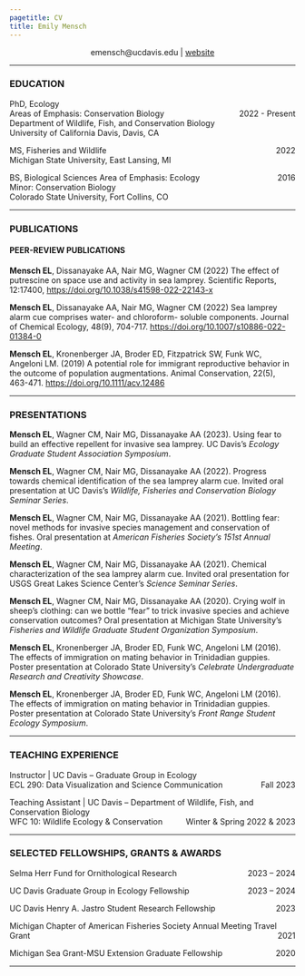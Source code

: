 ```yaml
---
pagetitle: CV
title: Emily Mensch
---
```


<style type="text/css">
h1.title, h2.subtitle, h3.subtitle {
  text-align: center;
}
</style>

<center> <i class="fa fa-envelope-square" aria-hidden="true"></i> emensch@ucdavis.edu | [<i class="fa fa-globe" aria-hidden="true"></i> website](https://emily-mensch.github.io/)</center>

***

### EDUCATION 

PhD, Ecology  
Areas of Emphasis: Conservation Biology  <span style="float:right;">2022 - Present</span>  
Department of Wildlife, Fish, and Conservation Biology  
University of California Davis, Davis, CA

MS, Fisheries and Wildlife                        <span style="float:right;">2022</span>  
Michigan State University, East Lansing, MI   


BS, Biological Sciences		             	   	           <span style="float:right;">2016</span>
Area of Emphasis: Ecology  
Minor: Conservation Biology  
Colorado State University, Fort Collins, CO  

***

### PUBLICATIONS

#### PEER-REVIEW PUBLICATIONS  

**Mensch EL**, Dissanayake AA, Nair MG, Wagner CM (2022) The effect of putrescine on space use and activity in sea lamprey. Scientific Reports, 12:17400, [https://doi.org/10.1038/s41598-022-22143-x](https://doi.org/10.1038/s41598-022-22143-x)

**Mensch EL**, Dissanayake AA, Nair MG, Wagner CM (2022) Sea lamprey alarm cue comprises water- and chloroform- soluble components. Journal of Chemical Ecology, 48(9), 704-717. [https://doi.org/10.1007/s10886-022-01384-0](https://doi.org/10.1007/s10886-022-01384-0) 

**Mensch EL**, Kronenberger JA, Broder ED, Fitzpatrick SW, Funk WC, Angeloni LM. (2019) A potential role for immigrant reproductive behavior in the outcome of population augmentations. Animal Conservation, 22(5), 463-471. [https://doi.org/10.1111/acv.12486](https://doi.org/10.1111/acv.12486)

<!---
#### UNDER REVIEW   

#### IN PREPARATION 

--->

***

### PRESENTATIONS  
**Mensch EL**, Wagner CM, Nair MG, Dissanayake AA (2023). Using fear to build an effective repellent for invasive sea lamprey. UC Davis’s *Ecology Graduate Student Association Symposium*.

**Mensch EL**, Wagner CM, Nair MG, Dissanayake AA (2022). Progress towards chemical identification of the sea lamprey alarm cue. Invited oral presentation at UC Davis’s *Wildlife, Fisheries and Conservation Biology Seminar Series*.

**Mensch EL**, Wagner CM, Nair MG, Dissanayake AA (2021). Bottling fear: novel methods for invasive species management and conservation of fishes. Oral presentation at *American Fisheries Society’s 151st Annual Meeting*.

**Mensch EL**, Wagner CM, Nair MG, Dissanayake AA (2021). Chemical characterization of the sea lamprey alarm cue. Invited oral presentation for USGS Great Lakes Science Center’s *Science Seminar Series*.

**Mensch EL**, Wagner CM, Nair MG, Dissanayake AA (2020). Crying wolf in sheep’s clothing: can we bottle “fear” to trick invasive species and achieve conservation outcomes? Oral presentation at Michigan State University’s *Fisheries and Wildlife Graduate Student Organization Symposium*.

**Mensch EL**, Kronenberger JA, Broder ED, Funk WC, Angeloni LM (2016). The effects of immigration on mating behavior in Trinidadian guppies. Poster presentation at Colorado State University’s *Celebrate Undergraduate Research and Creativity Showcase*. 

**Mensch EL**, Kronenberger JA, Broder ED, Funk WC, Angeloni LM (2016). The effects of immigration on mating behavior in Trinidadian guppies. Poster presentation at Colorado State University’s *Front Range Student Ecology Symposium*.

***

### TEACHING EXPERIENCE 

Instructor | UC Davis -- Graduate Group in Ecology  
  ECL 290: Data Visualization and Science Communication <span style="float:right;">Fall 2023</span>  
  
Teaching Assistant | UC Davis -- Department of Wildlife, Fish, and Conservation Biology  
  WFC 10: Wildlife Ecology & Conservation <span style="float:right;">Winter & Spring 2022 & 2023</span> 

***

### SELECTED FELLOWSHIPS, GRANTS & AWARDS  
Selma Herr Fund for Ornithological Research  <span style="float:right;"> 2023 – 2024</span> 


UC Davis Graduate Group in Ecology Fellowship  <span style="float:right;"> 2023 – 2024</span> 

UC Davis Henry A. Jastro Student Research Fellowship  <span style="float:right;"> 2023</span> 

Michigan Chapter of American Fisheries Society Annual Meeting Travel Grant  <span style="float:right;"> 2021</span> 


Michigan Sea Grant-MSU Extension Graduate Fellowship  <span style="float:right;"> 2020</span> 

***



